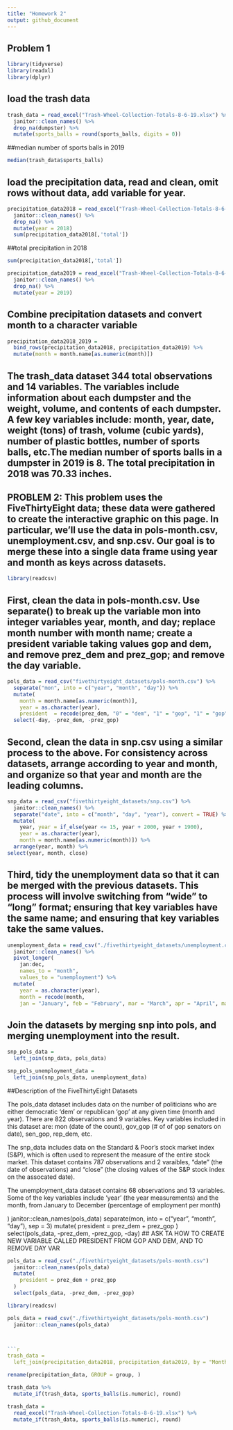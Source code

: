 ```yaml
---
title: "Homework 2"
output: github_document
---
```


## Problem 1

```r
library(tidyverse)
library(readxl)
library(dplyr)
```
## load the trash data 

```r
trash_data = read_excel("Trash-Wheel-Collection-Totals-8-6-19.xlsx") %>% 
  janitor::clean_names() %>% 
  drop_na(dumpster) %>% 
  mutate(sports_balls = round(sports_balls, digits = 0))
```

##median number of sports balls in 2019

```r
median(trash_data$sports_balls)
```
## load the precipitation data, read and clean, omit rows without data, add variable for year. 

```r
precipitation_data2018 = read_excel("Trash-Wheel-Collection-Totals-8-6-19.xlsx", sheet = "2018 Precipitation", skip = 1) %>% 
  janitor::clean_names() %>% 
  drop_na() %>% 
  mutate(year = 2018)
  sum(precipitation_data2018[,'total'])
```
##total precipitation in 2018 
```r
sum(precipitation_data2018[,'total'])
```

```r
precipitation_data2019 = read_excel("Trash-Wheel-Collection-Totals-8-6-19.xlsx", sheet = "2019 Precipitation", skip = 1) %>% 
  janitor::clean_names() %>% 
  drop_na() %>% 
  mutate(year = 2019)
```

## Combine precipitation datasets and convert month to a character variable

```r
precipitation_data2018_2019 =
  bind_rows(precipitation_data2018, precipitation_data2019) %>% 
  mutate(month = month.name[as.numeric(month)])
```

## The trash_data dataset 344 total observations and 14 variables. The variables include information about each dumpster and the weight, volume, and contents of each dumpster. A few key variables include: month, year, date, weight (tons) of trash, volume (cubic yards), number of plastic bottles, number of sports balls, etc.The median number of sports balls in a dumpster in 2019 is 8.  The total precipitation in 2018 was 70.33 inches. 



## PROBLEM 2: This problem uses the FiveThirtyEight data; these data were gathered to create the interactive graphic on this page. In particular, we’ll use the data in pols-month.csv, unemployment.csv, and snp.csv. Our goal is to merge these into a single data frame using year and month as keys across datasets.

```r
library(readcsv)
```

## First, clean the data in pols-month.csv. Use separate() to break up the variable mon into integer variables year, month, and day; replace month number with month name; create a president variable taking values gop and dem, and remove prez_dem and prez_gop; and remove the day variable.

```r
pols_data = read_csv("fivethirtyeight_datasets/pols-month.csv") %>% 
  separate("mon", into = c("year", "month", "day")) %>% 
  mutate(
    month = month.name[as.numeric(month)],
    year = as.character(year),
    president  = recode(prez_dem, "0" = "dem", "1" = "gop", "1" = "gop")) %>% 
  select(-day, -prez_dem, -prez_gop)
```
## Second, clean the data in snp.csv using a similar process to the above. For consistency across datasets, arrange according to year and month, and organize so that year and month are the leading columns.
 
```r
snp_data = read_csv("fivethirtyeight_datasets/snp.csv") %>% 
  janitor::clean_names() %>% 
  separate("date", into = c("month", "day", "year"), convert = TRUE) %>% 
  mutate(
    year, year = if_else(year <= 15, year + 2000, year + 1900),
    year = as.character(year),
    month = month.name[as.numeric(month)]) %>% 
  arrange(year, month) %>% 
select(year, month, close)
```
## Third, tidy the unemployment data so that it can be merged with the previous datasets. This process will involve switching from “wide” to “long” format; ensuring that key variables have the same name; and ensuring that key variables take the same values.
```r
unemployment_data = read_csv("./fivethirtyeight_datasets/unemployment.csv") %>% 
  janitor::clean_names() %>% 
  pivot_longer(
    jan:dec, 
    names_to = "month",
    values_to = "unemployment") %>% 
  mutate(
    year = as.character(year),
    month = recode(month, 
    jan = "January", feb = "February", mar = "March", apr = "April", may = "May", jun = "June", jul = "July", aug = "August", sep = "September", oct = "October", nov = "November", dec = "December"))
```

## Join the datasets by merging snp into pols, and merging unemployment into the result.

```r
snp_pols_data = 
  left_join(snp_data, pols_data)
```
```r
snp_pols_unemployment_data = 
  left_join(snp_pols_data, unemployment_data)
```
##Description of the FiveThirtyEight Datasets 

The pols_data dataset includes data on the number of politicians who are either democratic 'dem' or republican 'gop' at any given time (month and year). There are 822 observations and 9 variables. Key variables included in this dataset are: mon (date of the count), gov_gop (# of of gop senators on date), sen_gop, rep_dem, etc. 

The snp_data includes data on the Standard & Poor's stock market index (S&P), which is often used to represent the measure of the entire stock market. This dataset contains 787 observations and 2 varaibles, "date" (the date of observations) and "close" (the closing values of the S&P stock index on the assocated date).
 
The unemployment_data dataset contains 68 observations and 13 variables. Some of the key variables include 'year' (the year measurements) and the month, from January to December (percentage of employment per month)
 
 
 
 
 
 
 
 
 
 
 
 
 
 
 
 )
  janitor::clean_names(pols_data) 
  separate(mon, into = c("year", "month", "day"), sep = 3)
  mutate(
    president = prez_dem + prez_gop
  )
  select(pols_data, -prez_dem, -prez_gop, -day)
## ASK TA HOW TO CREATE NEW VARIABLE CALLED PRESIDENT FROM GOP AND DEM, AND TO REMOVE DAY VAR
```r
pols_data = read_csv("./fivethirtyeight_datasets/pols-month.csv") 
  janitor::clean_names(pols_data) 
  mutate(
    president = prez_dem + prez_gop
  )
  select(pols_data, -prez_dem, -prez_gop)
```

```r
library(readcsv)
```
```r
pols_data = read_csv("./fivethirtyeight_datasets/pols-month.csv") 
  janitor::clean_names(pols_data) 



```r
trash_data = 
  left_join(precipitation_data2018, precipitation_data2019, by = "Month")
```


```r
rename(precipitation_data, GROUP = group, )
```





```r
trash_data %>%
  mutate_if(trash_data, sports_balls(is.numeric), round)
```

```r
trash_data =  
  read_excel("Trash-Wheel-Collection-Totals-8-6-19.xlsx") %>%
  mutate_if(trash_data, sports_balls(is.numeric), round)
```
